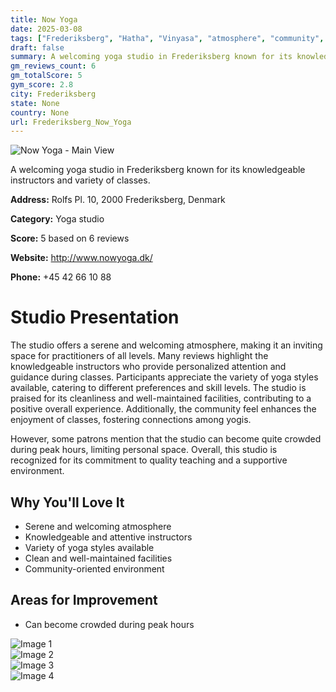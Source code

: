 ```yaml
---
title: Now Yoga
date: 2025-03-08
tags: ["Frederiksberg", "Hatha", "Vinyasa", "atmosphere", "community", "Frederiksberg"]  
draft: false
summary: A welcoming yoga studio in Frederiksberg known for its knowledgeable instructors and variety of classes.
gm_reviews_count: 6
gm_totalScore: 5
gym_score: 2.8
city: Frederiksberg
state: None
country: None
url: Frederiksberg_Now_Yoga
---
```


<div className="aspect-[16/9] relative my-8">
  <img 
    src="https://streetviewpixels-pa.googleapis.com/v1/thumbnail?panoid=EEUeSYLS14XL8qPlNuuvvA&cb_client=maps_sv.tactile.gps&w=203&h=100&yaw=94.0197&pitch=0&thumbfov=100"
    alt="Now Yoga - Main View"
    className="object-cover absolute inset-0 w-full h-full rounded-lg"
  />
</div>

A welcoming yoga studio in Frederiksberg known for its knowledgeable instructors and variety of classes.

**Address:** Rolfs Pl. 10, 2000 Frederiksberg, Denmark

**Category:** Yoga studio

**Score:** 5 based on 6 reviews

**Website:** http://www.nowyoga.dk/

**Phone:** +45 42 66 10 88

# Studio Presentation

The studio offers a serene and welcoming atmosphere, making it an inviting space for practitioners of all levels. Many reviews highlight the knowledgeable instructors who provide personalized attention and guidance during classes. Participants appreciate the variety of yoga styles available, catering to different preferences and skill levels. The studio is praised for its cleanliness and well-maintained facilities, contributing to a positive overall experience. Additionally, the community feel enhances the enjoyment of classes, fostering connections among yogis.

However, some patrons mention that the studio can become quite crowded during peak hours, limiting personal space. Overall, this studio is recognized for its commitment to quality teaching and a supportive environment.

## Why You'll Love It

- Serene and welcoming atmosphere
- Knowledgeable and attentive instructors
- Variety of yoga styles available
- Clean and well-maintained facilities
- Community-oriented environment

## Areas for Improvement

- Can become crowded during peak hours

<div className="grid grid-cols-1 xl:grid-cols-2 gap-4 my-8">
<div className="aspect-[4/3] relative"><img src="https://lh5.googleusercontent.com/p/AF1QipNiGcgBJOs90Dw3gPfDQWlRHqr6D1Z-Q0mfyfwI=w1920-h1080-k-no" alt="Image 1" className="object-cover absolute inset-0 w-full h-full rounded-lg" /></div>
<div className="aspect-[4/3] relative"><img src="https://lh5.googleusercontent.com/p/AF1QipM28v6snkuUg7nUaEsV9IdeyNsVBO0_uz2ROLkA=w1920-h1080-k-no" alt="Image 2" className="object-cover absolute inset-0 w-full h-full rounded-lg" /></div>
<div className="aspect-[4/3] relative"><img src="https://lh5.googleusercontent.com/p/AF1QipONywwWXAdF5gCsrtrcLP-AbhI0HidV9dYnRUbG=w1920-h1080-k-no" alt="Image 3" className="object-cover absolute inset-0 w-full h-full rounded-lg" /></div>
<div className="aspect-[4/3] relative"><img src="https://lh5.googleusercontent.com/p/AF1QipOqDUaHU1U-VhcRsrzNgtrWtdNGTknugImBKgVb=w1920-h1080-k-no" alt="Image 4" className="object-cover absolute inset-0 w-full h-full rounded-lg" /></div>
</div>
